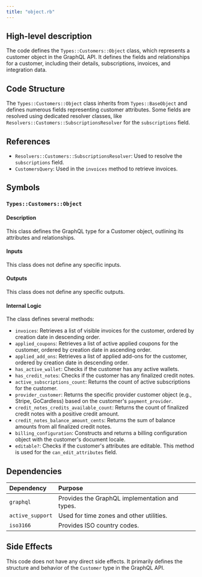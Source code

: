 ```yaml
---
title: "object.rb"
---
```


## High-level description
The code defines the `Types::Customers::Object` class, which represents a customer object in the GraphQL API. It defines the fields and relationships for a customer, including their details, subscriptions, invoices, and integration data.

## Code Structure
The `Types::Customers::Object` class inherits from `Types::BaseObject` and defines numerous fields representing customer attributes. Some fields are resolved using dedicated resolver classes, like `Resolvers::Customers::SubscriptionsResolver` for the `subscriptions` field.

## References
- `Resolvers::Customers::SubscriptionsResolver`: Used to resolve the `subscriptions` field.
- `CustomersQuery`: Used in the `invoices` method to retrieve invoices.

## Symbols

### `Types::Customers::Object`
#### Description
This class defines the GraphQL type for a Customer object, outlining its attributes and relationships.

#### Inputs
This class does not define any specific inputs.

#### Outputs
This class does not define any specific outputs.

#### Internal Logic
The class defines several methods:
- `invoices`: Retrieves a list of visible invoices for the customer, ordered by creation date in descending order.
- `applied_coupons`: Retrieves a list of active applied coupons for the customer, ordered by creation date in ascending order.
- `applied_add_ons`: Retrieves a list of applied add-ons for the customer, ordered by creation date in descending order.
- `has_active_wallet`: Checks if the customer has any active wallets.
- `has_credit_notes`: Checks if the customer has any finalized credit notes.
- `active_subscriptions_count`: Returns the count of active subscriptions for the customer.
- `provider_customer`: Returns the specific provider customer object (e.g., Stripe, GoCardless) based on the customer's `payment_provider`.
- `credit_notes_credits_available_count`: Returns the count of finalized credit notes with a positive credit amount.
- `credit_notes_balance_amount_cents`: Returns the sum of balance amounts from all finalized credit notes.
- `billing_configuration`: Constructs and returns a billing configuration object with the customer's document locale.
- `editable?`: Checks if the customer's attributes are editable. This method is used for the `can_edit_attributes` field.

## Dependencies
| Dependency | Purpose |
|:-----------|:--------|
| `graphql` | Provides the GraphQL implementation and types. |
| `active_support` | Used for time zones and other utilities. |
| `iso3166` | Provides ISO country codes. |

## Side Effects
This code does not have any direct side effects. It primarily defines the structure and behavior of the `Customer` type in the GraphQL API.
